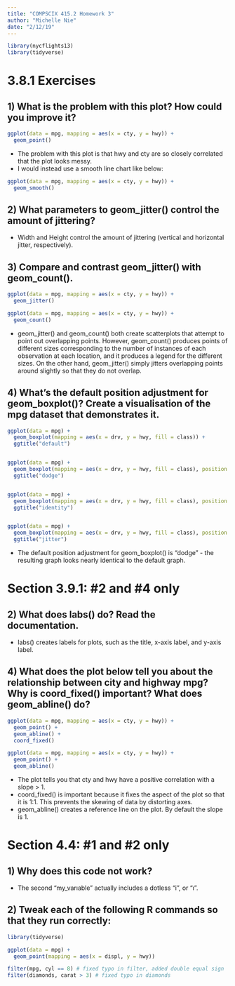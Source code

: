 ```yaml
---
title: "COMPSCIX 415.2 Homework 3"
author: "Michelle Nie"
date: "2/12/19"
---
```


```r
library(nycflights13)
library(tidyverse)
```

# 3.8.1 Exercises

## 1) What is the problem with this plot? How could you improve it?

```r
ggplot(data = mpg, mapping = aes(x = cty, y = hwy)) + 
  geom_point()
```

- The problem with this plot is that hwy and cty are so closely correlated that the plot looks messy.
- I would instead use a smooth line chart like below:


```r
ggplot(data = mpg, mapping = aes(x = cty, y = hwy)) + 
  geom_smooth()
```

## 2) What parameters to geom_jitter() control the amount of jittering?

- Width and Height control the amount of jittering (vertical and horizontal jitter, respectively).


## 3) Compare and contrast geom_jitter() with geom_count().


```r
ggplot(data = mpg, mapping = aes(x = cty, y = hwy)) + 
  geom_jitter()

ggplot(data = mpg, mapping = aes(x = cty, y = hwy)) + 
  geom_count()

```

- geom_jitter() and geom_count() both create scatterplots that attempt to point out overlapping points. However, geom_count() produces points of different sizes corresponding to the number of instances of each observation at each location, and it produces a legend for the different sizes. On the other hand, geom_jitter() simply jitters overlapping points around slightly so that they do not overlap.


## 4) What’s the default position adjustment for geom_boxplot()? Create a visualisation of the mpg dataset that demonstrates it.

```r

ggplot(data = mpg) + 
  geom_boxplot(mapping = aes(x = drv, y = hwy, fill = class)) +
  ggtitle("default")


ggplot(data = mpg) + 
  geom_boxplot(mapping = aes(x = drv, y = hwy, fill = class), position = "dodge") +
  ggtitle("dodge")


ggplot(data = mpg) + 
  geom_boxplot(mapping = aes(x = drv, y = hwy, fill = class), position = "identity") +
  ggtitle("identity")


ggplot(data = mpg) + 
  geom_boxplot(mapping = aes(x = drv, y = hwy, fill = class), position = "jitter") +
  ggtitle("jitter")
```

- The default position adjustment for geom_boxplot() is "dodge" - the resulting graph looks nearly identical to the default graph.


# Section 3.9.1: #2 and #4 only

## 2) What does labs() do? Read the documentation.

- labs() creates labels for plots, such as the title, x-axis label, and y-axis label.

## 4) What does the plot below tell you about the relationship between city and highway mpg? Why is coord_fixed() important? What does geom_abline() do?

```r
ggplot(data = mpg, mapping = aes(x = cty, y = hwy)) +
  geom_point() + 
  geom_abline() +
  coord_fixed()

ggplot(data = mpg, mapping = aes(x = cty, y = hwy)) +
  geom_point() + 
  geom_abline() 

```

- The plot tells you that cty and hwy have a positive correlation with a slope > 1.
- coord_fixed() is important because it fixes the aspect of the plot so that it is 1:1. This prevents the skewing of data by distorting axes.
- geom_abline() creates a reference line on the plot. By default the slope is 1.


# Section 4.4: #1 and #2 only

## 1) Why does this code not work?

- The second "my_varıable" actually includes a dotless "i", or "ı".


## 2) Tweak each of the following R commands so that they run correctly:

```r
library(tidyverse)

ggplot(data = mpg) + 
  geom_point(mapping = aes(x = displ, y = hwy))

filter(mpg, cyl == 8) # fixed typo in filter, added double equal sign
filter(diamonds, carat > 3) # fixed typo in diamonds
```


